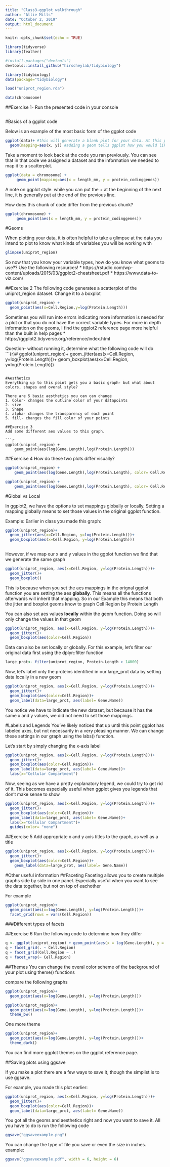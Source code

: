 ---
title: "Class3-ggplot walkthrough"
author: "Allie Mills"
date: "October 2, 2019"
output: html_document
---

```{r setup, include=FALSE}
knitr::opts_chunk$set(echo = TRUE)
```

```{r, include=FALSE}
library(tidyverse)
library(feather)

#install.packages("devtools")
devtools::install_github("hirscheylab/tidybiology")

library(tidybiology)
data(package="tidybiology")
```

```{r, include=FALSE}
load("uniprot_region.rda")

data(chromosome)

```


##Exercise 1- Run the presented code in your console
```{r}



```

#Basics of a ggplot code

Below is an example of the most basic form of the ggplot code
```{r, eval=FALSE}
ggplot(data)+ #this will generate a blank plot for your data. At this point, ggplot knows what to plot, but not how.
  geom(mapping=aes(x, y)) #adding a geom tells ggplot how you would like to map your data
```

Take a moment to look back at the code you ran previously. You can see that in that code we assigned a dataset and the information we needed to map it to a scatterplot.
```{r}
ggplot(data = chromosome) +
 	 geom_point(mapping=aes(x = length_mm, y = protein_codinggenes))

```

A note on ggplot style: while you can put the + at the beginning of the next line, it is generally put at the end of the previous line.

How does this chunk of code differ from the previous chunk?
```{r}
ggplot(chromosome) +
 	 geom_point(aes(x = length_mm, y = protein_codinggenes))
```

#Geoms

When plotting your data, it is often helpful to take a glimpse at the data you intend to plot to know what kinds of variables you will be working with
```{r}
glimpse(uniprot_region)
```

So now that you know your variable types, how do you know what geoms to use??
Use the following resources! 
  * https://rstudio.com/wp-content/uploads/2015/03/ggplot2-cheatsheet.pdf
  * https://www.data-to-viz.com/ 
  
##Exercise 2
The following code generates a scatterplot of the uniprot_region dataset. Change it to a boxplot
```{r}
ggplot(uniprot_region) +
  geom_point(aes(x=Cell.Region,y=log(Protein.Length)))

```
Sometimes you will run into errors indicating more information is needed for a plot or that you do not have the correct variable types. For more in depth information on the geoms, I find the ggplot2 reference page more helpful than the built in help pages
  * https://ggplot2.tidyverse.org/reference/index.html
  
Question- without running it, determine what the following code will do
```{r}#
ggplot(uniprot_region)+
  geom_jitter(aes(x=Cell.Region, y=log(Protein.Length)))+
  geom_boxplot(aes(x=Cell.Region, y=log(Protein.Length)))

```

#Aesthetics
Everything up to this point gets you a basic graph- but what about colors, shapes and overal style? 

There are 5 basic aesthetics you can can change
1. Color- changes the outline color of your datapoints
2. size
3. Shape
4. alpha- changes the transparency of each point
5. fill- changes the fill color of your points

##Exercise 3
Add some different aes values to this graph.

```{r}
ggplot(uniprot_region) + 
	geom_point(aes(log(Gene.Length),log(Protein.Length)))

```

##Exercise 4
How do these two plots differ visually?
```{r}
ggplot(uniprot_region) + 
	geom_point(aes(log(Gene.Length),log(Protein.Length), color= Cell.Region))

ggplot(uniprot_region) + 
	geom_point(aes(log(Gene.Length),log(Protein.Length), color= Cell.Region, alpha=0.5))

```

#Global vs Local

In ggplot2, we have the options to set mappings globally or locally. Setting a mapping globally means to set those values in the original ggplot function.

Example:
  Earlier in class you made this graph:
```{r}
ggplot(uniprot_region)+
  geom_jitter(aes(x=Cell.Region, y=log(Protein.Length)))+
  geom_boxplot(aes(x=Cell.Region, y=log(Protein.Length)))
  
```
  
However, if we map our x and y values in the ggplot function we find that we generate the same graph
```{r}
ggplot(uniprot_region, aes(x=Cell.Region, y=log(Protein.Length)))+
  geom_jitter()+
  geom_boxplot()

```
This is because when you set the aes mappings in the orignal ggplot function you are setting the aes **globally**.
This means all the functions afterwards will inherit that mapping. So in our Example this means that both the jitter and boxplot geoms know to graph Cell Region by Protein Length

You can also set aes values **locally** within the geom function. Doing so will only change the values in that geom

```{r}
ggplot(uniprot_region, aes(x=Cell.Region, y=log(Protein.Length)))+
  geom_jitter()+
  geom_boxplot(aes(color=Cell.Region))

```

Data can also be set locally or globally. For this example, let's filter our original data first using the dplyr::filter function
```{r}
large_prot<- filter(uniprot_region, Protein.Length > 14000)

```

Now, let's label only the proteins identified in our large_prot data by setting data locally in a new geom
```{r}
ggplot(uniprot_region, aes(x=Cell.Region, y=log(Protein.Length)))+
  geom_jitter()+
  geom_boxplot(aes(color=Cell.Region))+
  geom_label(data=large_prot, aes(label= Gene.Name))
```
You notice we have to indicate the new dataset, but because it has the same x and y values, we did not need to set those mappings.

#Labels and Legends
You've likely noticed that up until this point ggplot has labeled axes, but not necessarily in a very pleasing manner.
We can change these settings in our graph using the labs() function. 

Let's start by simply changing the x-axis label
```{r}
ggplot(uniprot_region, aes(x=Cell.Region, y=log(Protein.Length)))+
  geom_jitter()+
  geom_boxplot(aes(color=Cell.Region))+
  geom_label(data=large_prot, aes(label= Gene.Name))+
  labs(x="Cellular Compartment")
```

Now, seeing as we have a pretty explanatory legend, we could try to get rid of it. This becomes especially useful when ggplot gives you legends that don't make sense to show
```{r}
ggplot(uniprot_region, aes(x=Cell.Region, y=log(Protein.Length)))+
  geom_jitter()+
  geom_boxplot(aes(color=Cell.Region))+
  geom_label(data=large_prot, aes(label= Gene.Name))+
  labs(x="Cellular Compartment")+
  guides(color= "none")
```

##Exercise 5
Add appropriate x and y axis titles to the graph, as well as a title
```{r}
ggplot(uniprot_region, aes(x=Cell.Region, y=log(Protein.Length)))+
  geom_jitter()+
  geom_boxplot(aes(color=Cell.Region))+
	geom_label(data=large_prot, aes(label= Gene.Name))

```



#Other useful information
##Faceting
Faceting allows you to create multiple graphs side by side in one panel. Especially useful when you want to see the data together, but not on top of eachother

For example
```{r}
ggplot(uniprot_region)+
  geom_point(aes(x=log(Gene.Length), y=log(Protein.Length)))+
  facet_grid(rows = vars(Cell.Region))
```
###Different types of facets

##Exercise 6
Run the following code to determine how they differ
```{r}
q <- ggplot(uniprot_region) + geom_point(aes(x = log(Gene.Length), y = log(Protein.Length)))
q + facet_grid(. ~ Cell.Region)
q + facet_grid(Cell.Region ~ .)
q + facet_wrap(~ Cell.Region)

```

##Themes
You can change the overal color scheme of the background of your plot using theme() functions

compare the following graphs
```{r}
ggplot(uniprot_region)+
  geom_point(aes(x=log(Gene.Length), y=log(Protein.Length)))

ggplot(uniprot_region)+
  geom_point(aes(x=log(Gene.Length), y=log(Protein.Length)))+
  theme_bw()
```

One more theme
```{r}
ggplot(uniprot_region)+
  geom_point(aes(x=log(Gene.Length), y=log(Protein.Length)))+
  theme_dark()
```
You can find more ggplot themes on the ggplot reference page.

##Saving plots using ggsave

If you make a plot there are a few ways to save it, though the simplist is to use ggsave. 

For example, you made this plot earlier:
```{r}
ggplot(uniprot_region, aes(x=Cell.Region, y=log(Protein.Length)))+
  geom_jitter()+
  geom_boxplot(aes(color=Cell.Region))+
  geom_label(data=large_prot, aes(label= Gene.Name))
```

You got all the geoms and aesthetics right and now you want to save it. All you have to do is run the following code
```{r}
ggsave("ggsaveexample.png")
```
You can change the type of file you save or even the size in inches. 
example:
```{r}
ggsave("ggsaveexample.pdf", width = 6, height = 6)

```

